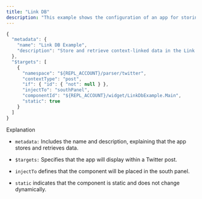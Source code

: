 ```yaml
---
title: "Link DB"
description: "This example shows the configuration of an app for storing and retrieving data linked to specific context (e.g., a Twitter post)."
---
```


```javascript
{
  "metadata": {
    "name": "Link DB Example",
    "description": "Store and retrieve context-linked data in the Link DB"
  },
  "$targets": [
    {
      "namespace": "${REPL_ACCOUNT}/parser/twitter",
      "contextType": "post",
      "if": { "id": { "not": null } },
      "injectTo": "southPanel",
      "componentId": "${REPL_ACCOUNT}/widget/LinkDbExample.Main",
      "static": true
    }
  ]
}
```

Explanation

* `metadata:` Includes the name and description, explaining that the app stores and retrieves data.

* `$targets:` Specifies that the app will display within a Twitter post.

* `injectTo` defines that the component will be placed in the south panel.

* `static` indicates that the component is static and does not change dynamically.